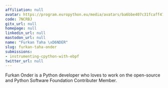 ```yaml
---
affiliation: null
avatar: https://program.europython.eu/media/avatars/ba6bbe407c31fcaff47da91b1cf8fa60_GeZC5OL.jpg
code: 7NCRBJ
gitx_url: null
homepage: null
linkedin_url: null
mastodon_url: null
name: "Furkan Taha \xD6NDER"
slug: furkan-taha-onder
submissions:
- instrumenting-cpython-with-ebpf
twitter_url: null
---
```


Furkan Onder is a Python developer who loves to work on the open-source and Python Software Foundation Contributer Member.
